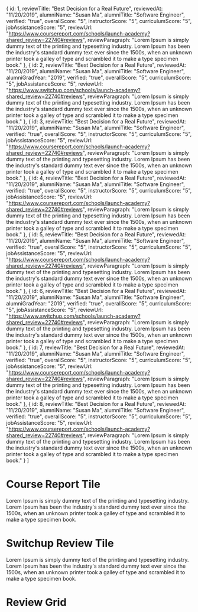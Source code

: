

  {
      id: 1,
      reviewTitle: "Best Decision for a Real Future",
      reviewedAt: "11/20/2019",
      alumniName: "Susan Ma",
      alumniTitle: "Software Engineer",
      verified: "true",
      overallScore: "5",
      instructorScore: "5",
      curriculumScore: "5",
      jobAssistanceScore: "5",
      reviewUrl: "https://www.coursereport.com/schools/launch-academy?shared_review=22740#reviews",
      reviewParagraph: "Lorem Ipsum is simply dummy text of the printing and typesetting industry. Lorem Ipsum has been the industry's standard dummy text ever since the 1500s, when an unknown printer took a galley of type and scrambled it to make a type specimen book."
  },
    {
      id: 2,
      reviewTitle: "Best Decision for a Real Future",
      reviewedAt: "11/20/2019",
      alumniName: "Susan Ma",
      alumniTitle: "Software Engineer",
      alumniGradYear: "2019",
      verified: "true",
      overallScore: "5",
      curriculumScore: "5",
      jobAssistanceScore: "5",
      reviewUrl: "https://www.switchup.com/schools/launch-academy?shared_review=22740#reviews",
      reviewParagraph: "Lorem Ipsum is simply dummy text of the printing and typesetting industry. Lorem Ipsum has been the industry's standard dummy text ever since the 1500s, when an unknown printer took a galley of type and scrambled it to make a type specimen book."
  },
    {
      id: 3,
      reviewTitle: "Best Decision for a Real Future",
      reviewedAt: "11/20/2019",
      alumniName: "Susan Ma",
      alumniTitle: "Software Engineer",
      verified: "true",
      overallScore: "5",
      instructorScore: "5",
      curriculumScore: "5",
      jobAssistanceScore: "5",
      reviewUrl: "https://www.coursereport.com/schools/launch-academy?shared_review=22740#reviews",
      reviewParagraph: "Lorem Ipsum is simply dummy text of the printing and typesetting industry. Lorem Ipsum has been the industry's standard dummy text ever since the 1500s, when an unknown printer took a galley of type and scrambled it to make a type specimen book."
  },
    {
      id: 4,
      reviewTitle: "Best Decision for a Real Future",
      reviewedAt: "11/20/2019",
      alumniName: "Susan Ma",
      alumniTitle: "Software Engineer",
      verified: "true",
      overallScore: "5",
      instructorScore: "5",
      curriculumScore: "5",
      jobAssistanceScore: "5",
      reviewUrl: "https://www.coursereport.com/schools/launch-academy?shared_review=22740#reviews",
      reviewParagraph: "Lorem Ipsum is simply dummy text of the printing and typesetting industry. Lorem Ipsum has been the industry's standard dummy text ever since the 1500s, when an unknown printer took a galley of type and scrambled it to make a type specimen book."
  },
    {
      id: 5,
      reviewTitle: "Best Decision for a Real Future",
      reviewedAt: "11/20/2019",
      alumniName: "Susan Ma",
      alumniTitle: "Software Engineer",
      verified: "true",
      overallScore: "5",
      instructorScore: "5",
      curriculumScore: "5",
      jobAssistanceScore: "5",
      reviewUrl: "https://www.coursereport.com/schools/launch-academy?shared_review=22740#reviews",
      reviewParagraph: "Lorem Ipsum is simply dummy text of the printing and typesetting industry. Lorem Ipsum has been the industry's standard dummy text ever since the 1500s, when an unknown printer took a galley of type and scrambled it to make a type specimen book."
  },
    {
      id: 6,
      reviewTitle: "Best Decision for a Real Future",
      reviewedAt: "11/20/2019",
      alumniName: "Susan Ma",
      alumniTitle: "Software Engineer",
      alumniGradYear: "2019",
      verified: "true",
      overallScore: "5",
      curriculumScore: "5",
      jobAssistanceScore: "5",
      reviewUrl: "https://www.switchup.com/schools/launch-academy?shared_review=22740#reviews",
      reviewParagraph: "Lorem Ipsum is simply dummy text of the printing and typesetting industry. Lorem Ipsum has been the industry's standard dummy text ever since the 1500s, when an unknown printer took a galley of type and scrambled it to make a type specimen book."
  },
    {
      id: 7,
      reviewTitle: "Best Decision for a Real Future",
      reviewedAt: "11/20/2019",
      alumniName: "Susan Ma",
      alumniTitle: "Software Engineer",
      verified: "true",
      overallScore: "5",
      instructorScore: "5",
      curriculumScore: "5",
      jobAssistanceScore: "5",
      reviewUrl: "https://www.coursereport.com/schools/launch-academy?shared_review=22740#reviews",
      reviewParagraph: "Lorem Ipsum is simply dummy text of the printing and typesetting industry. Lorem Ipsum has been the industry's standard dummy text ever since the 1500s, when an unknown printer took a galley of type and scrambled it to make a type specimen book."
  },
    {
      id: 8,
      reviewTitle: "Best Decision for a Real Future",
      reviewedAt: "11/20/2019",
      alumniName: "Susan Ma",
      alumniTitle: "Software Engineer",
      verified: "true",
      overallScore: "5",
      instructorScore: "5",
      curriculumScore: "5",
      jobAssistanceScore: "5",
      reviewUrl: "https://www.coursereport.com/schools/launch-academy?shared_review=22740#reviews",
      reviewParagraph: "Lorem Ipsum is simply dummy text of the printing and typesetting industry. Lorem Ipsum has been the industry's standard dummy text ever since the 1500s, when an unknown printer took a galley of type and scrambled it to make a type specimen book."
  }
]

<Meta title="Reviews" />

# Course Report Tile

<Canvas>
  <Story name="Course Report Tile">
    <CourseReportTile 
      key="1"
      reviewTitle="Best Decision for a Real Future" 
      reviewedAt="11/20/2019"
      alumniName="Susan Ma"
      alumniTitle="Software Engineer"
      verified="true"
      overallScore="5"
      instructorScore="5"
      curriculumScore="5"
      jobAssistanceScore="5"
      reviewUrl="https://www.coursereport.com/schools/launch-academy?shared_review=22740#reviews"
    >
    Lorem Ipsum is simply dummy text of the printing and typesetting industry. Lorem Ipsum has been the industry's standard dummy text ever since the 1500s, when an unknown printer took a galley of type and scrambled it to make a type specimen book.
    </CourseReportTile>
  </Story>
</Canvas>

# Switchup Review Tile

<Canvas>
  <Story name="Switchup Tile">
    <SwitchupReviewTile 
      key="1"
      reviewTitle="Best Decision for a Real Future" 
      reviewedAt="11/20/2019"
      alumniName="Susan Ma"
      alumniTitle="Software Engineer"
      alumniGradYear="2019"
      verified="true"
      overallScore="5"
      instructorScore="5"
      curriculumScore="5"
      jobAssistanceScore="5"
      reviewUrl="https://www.coursereport.com/schools/launch-academy?shared_review=22740#reviews"
    >
    Lorem Ipsum is simply dummy text of the printing and typesetting industry. Lorem Ipsum has been the industry's standard dummy text ever since the 1500s, when an unknown printer took a galley of type and scrambled it to make a type specimen book.
    </SwitchupReviewTile>
  </Story>
</Canvas>


# Review Grid

<Canvas>
  <Story name="Review Grid">
    <section className="review-grid-container">
      <ReviewList allReviews={reviews} />
    </section>
  </Story>
</Canvas>